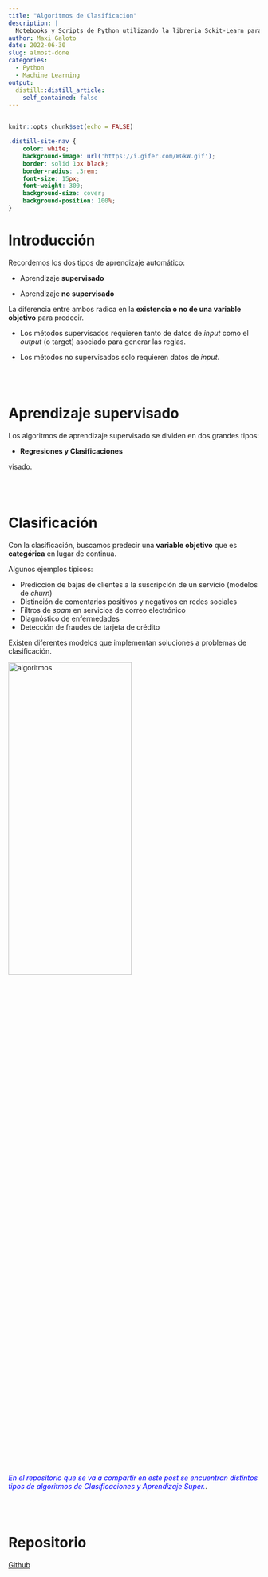 ```yaml
---
title: "Algoritmos de Clasificacion"
description: |
  Notebooks y Scripts de Python utilizando la libreria Sckit-Learn para entrenar y probar modelos Supervisados de Clasificacion.
author: Maxi Galoto
date: 2022-06-30
slug: almost-done
categories:
  - Python
  - Machine Learning
output:
  distill::distill_article:
    self_contained: false
---
```


<div >
<img src="https://miro.medium.com/max/700/1*pzrsGTuIVROqhz6_pXHgLg.jpeg" alt="react" width="1" height="1" />
</div>


```r
knitr::opts_chunk$set(echo = FALSE)
```


```css

.distill-site-nav {
    color: white;
    background-image: url('https://i.gifer.com/WGkW.gif');
    border: solid 1px black;
    border-radius: .3rem;
    font-size: 15px;
    font-weight: 300;
    background-size: cover;
    background-position: 100%;
}

```


<h1>Introducción</h1>


Recordemos los dos tipos de aprendizaje automático: 

* Aprendizaje **supervisado** 

* Aprendizaje **no supervisado**

La diferencia entre ambos radica en la **existencia o no de una variable objetivo** para predecir.

* Los métodos supervisados requieren tanto de datos de *input* como el *output* (o target) asociado para generar las reglas. 

* Los métodos no supervisados solo requieren datos de *input*.

<br>
</br>

# Aprendizaje supervisado


Los algoritmos de aprendizaje supervisado se dividen en dos grandes tipos:

- **Regresiones y Clasificaciones**

visado.

<br>
</br>

# Clasificación


Con la clasificación, buscamos predecir una **variable objetivo** que es **categórica** en lugar de continua. 

Algunos ejemplos típicos:

- Predicción de bajas de clientes a la suscripción de un servicio (modelos de *churn*)
- Distinción de comentarios positivos y negativos en redes sociales
- Filtros de _spam_ en servicios de correo electrónico
- Diagnóstico de enfermedades
- Detección de fraudes de tarjeta de crédito

Existen diferentes modelos que implementan soluciones a problemas de clasificación.

<img src="https://raw.githubusercontent.com/Digital-House-DATA/ds_blend_2021_img/master/M4/CLASE_26_Intro-Clasif-KNN/Presentacion/img/M4_CLASE_26_Classification-Algorithms.jpg" align="center" alt="algoritmos" width=70% height=40% />


<br>
</br>


<span style="color:blue">*En el repositorio que se va a compartir en este post se encuentran distintos tipos de algoritmos de Clasificaciones y Aprendizaje Super.*</span>.

<br>
</br>

# Repositorio


[Github](https://github.com/MGaloto/modelos_clasificacion)

